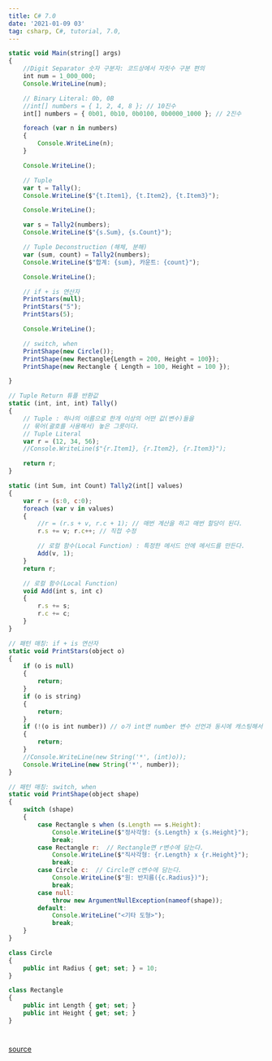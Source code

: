 ```yaml
---
title: C# 7.0
date: '2021-01-09 03'
tag: csharp, C#, tutorial, 7.0, 
---
```


```js
static void Main(string[] args)
{
    //Digit Separator 숫자 구분자: 코드상에서 자릿수 구분 편의
    int num = 1_000_000;
    Console.WriteLine(num);

    // Binary Literal: 0b, 0B
    //int[] numbers = { 1, 2, 4, 8 }; // 10진수
    int[] numbers = { 0b01, 0b10, 0b0100, 0b0000_1000 }; // 2진수

    foreach (var n in numbers)
    {
        Console.WriteLine(n);
    }

    Console.WriteLine();

    // Tuple
    var t = Tally();
    Console.WriteLine($"{t.Item1}, {t.Item2}, {t.Item3}");

    Console.WriteLine();

    var s = Tally2(numbers);
    Console.WriteLine($"{s.Sum}, {s.Count}");

    // Tuple Deconstruction (해체, 분해)
    var (sum, count) = Tally2(numbers);
    Console.WriteLine($"합계: {sum}, 카운트: {count}");

    Console.WriteLine();

    // if + is 연산자
    PrintStars(null);
    PrintStars("5");
    PrintStars(5);

    Console.WriteLine();

    // switch, when
    PrintShape(new Circle());
    PrintShape(new Rectangle{Length = 200, Height = 100});
    PrintShape(new Rectangle { Length = 100, Height = 100 });

}

// Tuple Return 튜플 반환값
static (int, int, int) Tally()
{
    // Tuple : 하나의 이름으로 한개 이상의 어떤 값(변수)들을 
    // 묶어(괄호를 사용해서) 놓은 그릇이다.
    // Tuple Literal
    var r = (12, 34, 56);
    //Console.WriteLine($"{r.Item1}, {r.Item2}, {r.Item3}");

    return r;
}

static (int Sum, int Count) Tally2(int[] values)
{
    var r = (s:0, c:0);
    foreach (var v in values)
    {
        //r = (r.s + v, r.c + 1); // 매번 계산을 하고 매번 할당이 된다.
        r.s += v; r.c++; // 직접 수정

        // 로컬 함수(Local Function) : 특정한 메서드 안에 메서드를 만든다.
        Add(v, 1);
    }
    return r;

    // 로컬 함수(Local Function)
    void Add(int s, int c)
    {
        r.s += s;
        r.c += c;
    }
}

// 패턴 매칭: if + is 연산자
static void PrintStars(object o)
{
    if (o is null)
    {
        return;
    }
    if (o is string)
    {
        return;
    }
    if (!(o is int number)) // o가 int면 number 변수 선언과 동시에 캐스팅해서 값을 넣어두고 아니면 return;
    {
        return;
    }
    //Console.WriteLine(new String('*', (int)o));
    Console.WriteLine(new String('*', number));
}

// 패턴 매칭: switch, when
static void PrintShape(object shape)
{
    switch (shape)
    {
        case Rectangle s when (s.Length == s.Height):
            Console.WriteLine($"정사각형: {s.Length} x {s.Height}");
            break;
        case Rectangle r:  // Rectangle면 r변수에 담는다.
            Console.WriteLine($"직사각형: {r.Length} x {r.Height}");
            break;
        case Circle c:  // Circle면 c변수에 담는다.
            Console.WriteLine($"원: 반지름({c.Radius})");
            break;
        case null:
            throw new ArgumentNullException(nameof(shape));
        default:
            Console.WriteLine("<기타 도형>");
            break;
    }
}

class Circle
{
    public int Radius { get; set; } = 10;
}

class Rectangle
{
    public int Length { get; set; }
    public int Height { get; set; }
}
```
#
[source](https://github.com/ledpink/CSharpVersion)